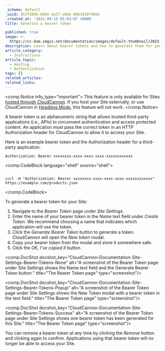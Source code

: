 ```yaml
---
_schema: default
_uuid: 853f4856-089e-4a1f-a9de-0863428fd00e
_created_at: '2021-09-15 05:03:07 +0000'
title: Generate a bearer token

published: true
image: >-
  https://cc-dam.imgix.net/documentation/images/default-thumbnail/2023-Q4/CloudCannon-Documentation-Thumbnail.png
description: Learn about bearer tokens and how to generate them for your Site.
article_category:
  - Instructions
article_topic:
  - Hosting
  - Authentication
tags: []
related_articles:
related_links:
---
```

<comp.Notice info_type="important">
  This feature is only available for Sites [hosted through CloudCannon](/documentation/articles/what-is-web-hosting/#hosting-on-cloud-cannon). If you host your Site externally, or use CloudCannon in [Headless Mode](/documentation/articles/what-is-headless-mode/), this feature will not work.
</comp.Notice>

A bearer token is an alphanumeric string that allows trusted third-party applications (i.e., APIs) to circumvent authentication and access protected content. An application must pass the correct token in an HTTP Authorization header for CloudCannon to allow it to access your Site.

Here is an example bearer token and the Authorization header for a third-party application:

`Authorization: Bearer xxxxxxxx-xxxx-xxxx-xxxx-xxxxxxxxxxxx`

<comp.CodeBlock language="shell" source="shell">
```

curl -H "Authorization: Bearer xxxxxxxx-xxxx-xxxx-xxxx-xxxxxxxxxxxx" https://example.com/products.json

```
</comp.CodeBlock>

To generate a bearer token for your Site:

1. Navigate to the *Bearer Token* page under *Site Settings*.
2. Enter the name of your bearer token in the *Name* text field under *Create Token*. We recommend choosing a name that indicates which application will use the token.
3. Click the *Generate Bearer Token* button to generate a token. CloudCannon will open the *New token* modal.
4. Copy your bearer token from the modal and store it somewhere safe.
5. Click the *OK, I've copied it* button.

<comp.DocShot docshot_key="CloudCannon-Documentation-Site-Settings-Bearer-Tokens-None" alt="A screenshot of the Bearer Token page under Site Settings shows the Name text field and the Generate Bearer Token button." title="The Bearer Token page" type="screenshot"/>

<comp.DocShot docshot_key="CloudCannon-Documentation-Site-Settings-Bearer-Tokens-Popup" alt="A screenshot of the Bearer Token page under Site Settings shows the New Token modal with a bearer token in the text field." title="The Bearer Token page" type="screenshot"/>

<comp.DocShot docshot_key="CloudCannon-Documentation-Site-Settings-Bearer-Tokens-Success" alt="A screenshot of the Bearer Token page under Site Settings shows one bearer token has been generated for this Site." title="The Bearer Token page" type="screenshot"/>

You can remove a bearer token at any time by clicking the *Remove* button and clicking again to confirm. Applications using that bearer token will no longer be able to access your Site.